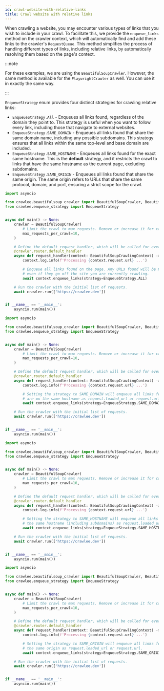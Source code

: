```yaml
---
id: crawl-website-with-relative-links
title: Crawl website with relative links
---
```



When crawling a website, you may encounter various types of links that you wish to include in your crawl. To facilitate this, we provide the <ApiLink to="class/EnqueueLinksFunction">`enqueue_links`</ApiLink> method on the crawler context, which will automatically find and add these links to the crawler's <ApiLink to="class/RequestQueue">`RequestQueue`</ApiLink>. This method simplifies the process of handling different types of links, including relative links, by automatically resolving them based on the page's context.

:::note

For these examples, we are using the <ApiLink to="class/BeautifulSoupCrawler">`BeautifulSoupCrawler`</ApiLink>. However, the same method is available for the <ApiLink to="class/PlaywrightCrawler">`PlaywrightCrawler`</ApiLink> as well. You can use it in exactly the same way.

:::

<ApiLink to="enum/EnqueueStrategy">`EnqueueStrategy`</ApiLink> enum provides four distinct strategies for crawling relative links:

- `EnqueueStrategy.All` - Enqueues all links found, regardless of the domain they point to. This strategy is useful when you want to follow every link, including those that navigate to external websites.
- `EnqueueStrategy.SAME_DOMAIN` - Enqueues all links found that share the same domain name, including any possible subdomains. This strategy ensures that all links within the same top-level and base domain are included.
- `EnqueueStrategy.SAME_HOSTNAME` - Enqueues all links found for the exact same hostname. This is the **default** strategy, and it restricts the crawl to links that have the same hostname as the current page, excluding subdomains.
- `EnqueueStrategy.SAME_ORIGIN` - Enqueues all links found that share the same origin. The same origin refers to URLs that share the same protocol, domain, and port, ensuring a strict scope for the crawl.

<Tabs groupId="main">
<TabItem value="all_links" label="All links">

```python
import asyncio

from crawlee.beautifulsoup_crawler import BeautifulSoupCrawler, BeautifulSoupCrawlingContext
from crawlee.enqueue_strategy import EnqueueStrategy


async def main() -> None:
    crawler = BeautifulSoupCrawler(
        # Limit the crawl to max requests. Remove or increase it for crawling all links.
        max_requests_per_crawl=10,
    )

    # Define the default request handler, which will be called for every request.
    @crawler.router.default_handler
    async def request_handler(context: BeautifulSoupCrawlingContext) -> None:
        context.log.info(f'Processing {context.request.url} ...')

        # Enqueue all links found on the page. Any URLs found will be matched by this strategy,
        # even if they go off the site you are currently crawling.
        await context.enqueue_links(strategy=EnqueueStrategy.ALL)

    # Run the crawler with the initial list of requests.
    await crawler.run(['https://crawlee.dev'])


if __name__ == '__main__':
    asyncio.run(main())
```

</TabItem>
<TabItem value="same_domain" label="Same domain">

```python
import asyncio

from crawlee.beautifulsoup_crawler import BeautifulSoupCrawler, BeautifulSoupCrawlingContext
from crawlee.enqueue_strategy import EnqueueStrategy


async def main() -> None:
    crawler = BeautifulSoupCrawler(
        # Limit the crawl to max requests. Remove or increase it for crawling all links.
        max_requests_per_crawl=10,
    )

    # Define the default request handler, which will be called for every request.
    @crawler.router.default_handler
    async def request_handler(context: BeautifulSoupCrawlingContext) -> None:
        context.log.info(f'Processing {context.request.url} ...')

        # Setting the strategy to SAME_DOMAIN will enqueue all links found that
        # are on the same hostname as request.loaded_url or request.url.
        await context.enqueue_links(strategy=EnqueueStrategy.SAME_DOMAIN)

    # Run the crawler with the initial list of requests.
    await crawler.run(['https://crawlee.dev'])


if __name__ == '__main__':
    asyncio.run(main())
```

</TabItem>
<TabItem value="same_hostname" label="Same hostname">

```python
import asyncio

from crawlee.beautifulsoup_crawler import BeautifulSoupCrawler, BeautifulSoupCrawlingContext
from crawlee.enqueue_strategy import EnqueueStrategy


async def main() -> None:
    crawler = BeautifulSoupCrawler(
        # Limit the crawl to max requests. Remove or increase it for crawling all links.
        max_requests_per_crawl=10,
    )

    # Define the default request handler, which will be called for every request.
    @crawler.router.default_handler
    async def request_handler(context: BeautifulSoupCrawlingContext) -> None:
        context.log.info(f'Processing {context.request.url} ...')

        # Setting the strategy to SAME_HOSTNAME will enqueue all links found that are on
        # the same hostname (including subdomains) as request.loaded_url or request.url.
        await context.enqueue_links(strategy=EnqueueStrategy.SAME_HOSTNAME)

    # Run the crawler with the initial list of requests.
    await crawler.run(['https://crawlee.dev'])


if __name__ == '__main__':
    asyncio.run(main())
```

</TabItem>
<TabItem value="same_origin" label="Same origin">

```python
import asyncio

from crawlee.beautifulsoup_crawler import BeautifulSoupCrawler, BeautifulSoupCrawlingContext
from crawlee.enqueue_strategy import EnqueueStrategy


async def main() -> None:
    crawler = BeautifulSoupCrawler(
        # Limit the crawl to max requests. Remove or increase it for crawling all links.
        max_requests_per_crawl=10,
    )

    # Define the default request handler, which will be called for every request.
    @crawler.router.default_handler
    async def request_handler(context: BeautifulSoupCrawlingContext) -> None:
        context.log.info(f'Processing {context.request.url} ...')

        # Setting the strategy to SAME_ORIGIN will enqueue all links found that are on
        # the same origin as request.loaded_url or request.url.
        await context.enqueue_links(strategy=EnqueueStrategy.SAME_ORIGIN)

    # Run the crawler with the initial list of requests.
    await crawler.run(['https://crawlee.dev'])


if __name__ == '__main__':
    asyncio.run(main())
```

</TabItem>
</Tabs>
